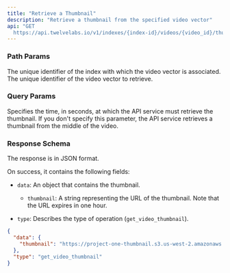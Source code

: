 ```yaml
---
title: "Retrieve a Thumbnail"
description: "Retrieve a thumbnail from the specified video vector"
api: "GET
  https://api.twelvelabs.io/v1/indexes/{index-id}/videos/{video_id}/thumbnail"
---
```


### Path Params

<ParamField path="index-id" type="string" required>
  The unique identifier of the index with which the video vector is associated.
</ParamField>

<ParamField path="video-id" type="string" required>
  The unique identifier of the video vector to retrieve.
</ParamField>

### Query Params

<ParamField path="time" required>
  Specifies the time, in seconds, at which the API service must retrieve the
  thumbnail. If you don't specify this parameter, the API service retrieves a
  thumbnail from the middle of the video.
</ParamField>

### Response Schema

The response is in JSON format.

On success, it contains the following fields:

- `data`: An object that contains the thumbnail.

  - `thumbnail`: A string representing the URL of the thumbnail. Note that the
    URL expires in one hour.

- `type`: Describes the type of operation (`get_video_thumbnail`).

<ResponseExample>

```json
{
  "data": {
    "thumbnail": "https://project-one-thumbnail.s3.us-west-2.amazonaws.com/6320748774fed2f3511f2a92/10.jpeg?X-Amz-Algorithm=AWS4-HMAC-SHA256&X-Amz-Credential=AKIAYRWJPOVHXE5SJ77T%2F20220914%2Fus-west-2%2Fs3%2Faws4_request&X-Amz-Date=20220914T075213Z&X-Amz-Expires=86400&X-Amz-SignedHeaders=host&x-id=GetObject&X-Amz-Signature=46b3bac13fb8b022313244780c238cb6bfc53eddcbee3be23a8d2dd22d99543e"
  },
  "type": "get_video_thumbnail"
}
```

</ResponseExample>

